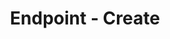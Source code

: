 ---
title: 'Endpoint - Create'
openapi: '/en/api-reference/openapi-en.json POST /v1/webhook/endpoint'
---